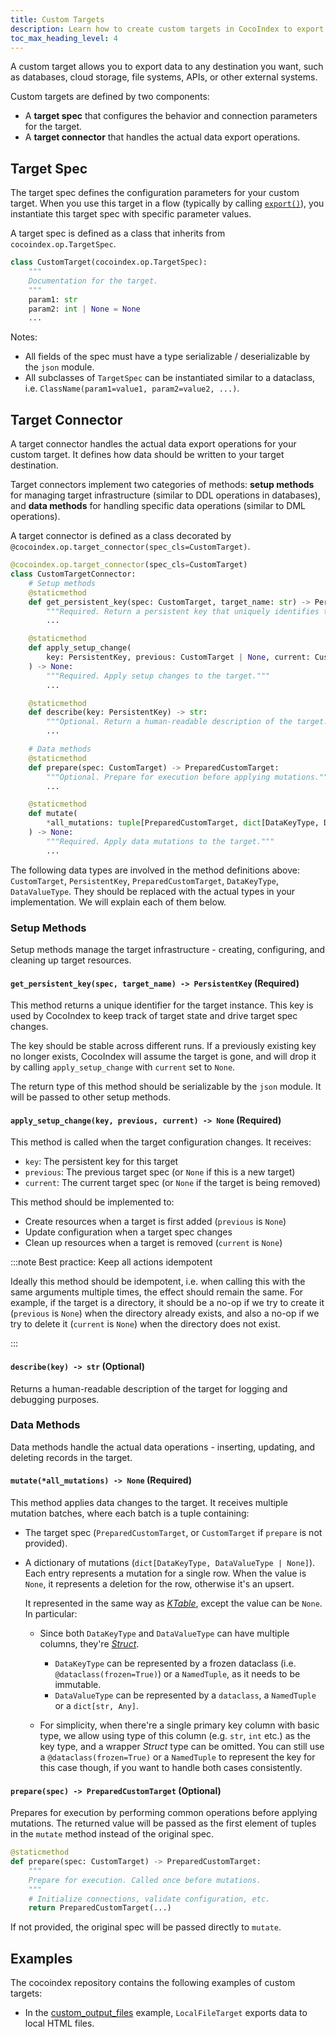 ```yaml
---
title: Custom Targets
description: Learn how to create custom targets in CocoIndex to export data to any destination including databases, cloud storage, file systems, and APIs. Build target specs and connectors with setup and data methods for flexible data export operations.
toc_max_heading_level: 4
---
```



A custom target allows you to export data to any destination you want, such as databases, cloud storage, file systems, APIs, or other external systems.

Custom targets are defined by two components:

*   A **target spec** that configures the behavior and connection parameters for the target.
*   A **target connector** that handles the actual data export operations.

## Target Spec

The target spec defines the configuration parameters for your custom target. When you use this target in a flow (typically by calling [`export()`](/docs/core/flow_def#export)), you instantiate this target spec with specific parameter values.

<Tabs>
<TabItem value="python" label="Python" default>

A target spec is defined as a class that inherits from `cocoindex.op.TargetSpec`.

```python
class CustomTarget(cocoindex.op.TargetSpec):
    """
    Documentation for the target.
    """
    param1: str
    param2: int | None = None
    ...
```

Notes:
*   All fields of the spec must have a type serializable / deserializable by the `json` module.
*   All subclasses of `TargetSpec` can be instantiated similar to a dataclass, i.e. `ClassName(param1=value1, param2=value2, ...)`.

</TabItem>
</Tabs>

## Target Connector

A target connector handles the actual data export operations for your custom target. It defines how data should be written to your target destination.

Target connectors implement two categories of methods: **setup methods** for managing target infrastructure (similar to DDL operations in databases), and **data methods** for handling specific data operations (similar to DML operations).

<Tabs>
<TabItem value="python" label="Python" default>

A target connector is defined as a class decorated by `@cocoindex.op.target_connector(spec_cls=CustomTarget)`.

```python
@cocoindex.op.target_connector(spec_cls=CustomTarget)
class CustomTargetConnector:
    # Setup methods
    @staticmethod
    def get_persistent_key(spec: CustomTarget, target_name: str) -> PersistentKey:
        """Required. Return a persistent key that uniquely identifies this target instance."""
        ...

    @staticmethod
    def apply_setup_change(
        key: PersistentKey, previous: CustomTarget | None, current: CustomTarget | None
    ) -> None:
        """Required. Apply setup changes to the target."""
        ...

    @staticmethod
    def describe(key: PersistentKey) -> str:
        """Optional. Return a human-readable description of the target."""
        ...

    # Data methods
    @staticmethod
    def prepare(spec: CustomTarget) -> PreparedCustomTarget:
        """Optional. Prepare for execution before applying mutations."""
        ...

    @staticmethod
    def mutate(
        *all_mutations: tuple[PreparedCustomTarget, dict[DataKeyType, DataValueType | None]],
    ) -> None:
        """Required. Apply data mutations to the target."""
        ...
```

</TabItem>
</Tabs>

The following data types are involved in the method definitions above:  `CustomTarget`, `PersistentKey`, `PreparedCustomTarget`, `DataKeyType`, `DataValueType`. They should be replaced with the actual types in your implementation. We will explain each of them below.

### Setup Methods
Setup methods manage the target infrastructure - creating, configuring, and cleaning up target resources.

#### `get_persistent_key(spec, target_name) -> PersistentKey` (Required)

This method returns a unique identifier for the target instance. This key is used by CocoIndex to keep track of target state and drive target spec changes.

The key should be stable across different runs. If a previously existing key no longer exists, CocoIndex will assume the target is gone, and will drop it by calling `apply_setup_change` with `current` set to `None`.

The return type of this method should be serializable by the `json` module. It will be passed to other setup methods.

#### `apply_setup_change(key, previous, current) -> None` (Required)

This method is called when the target configuration changes. It receives:
- `key`: The persistent key for this target
- `previous`: The previous target spec (or `None` if this is a new target)
- `current`: The current target spec (or `None` if the target is being removed)

This method should be implemented to:
- Create resources when a target is first added (`previous` is `None`)
- Update configuration when a target spec changes
- Clean up resources when a target is removed (`current` is `None`)

:::note Best practice: Keep all actions idempotent

Ideally this method should be idempotent, i.e. when calling this with the same arguments multiple times, the effect should remain the same.
For example, if the target is a directory, it should be a no-op if we try to create it (`previous` is `None`) when the directory already exists, and also a no-op if we try to delete it (`current` is `None`) when the directory does not exist.

:::

#### `describe(key) -> str` (Optional)

Returns a human-readable description of the target for logging and debugging purposes.


### Data Methods

Data methods handle the actual data operations - inserting, updating, and deleting records in the target.

#### `mutate(*all_mutations) -> None` (Required)

This method applies data changes to the target. It receives multiple mutation batches, where each batch is a tuple containing:

- The target spec (`PreparedCustomTarget`, or `CustomTarget` if `prepare` is not provided).

- A dictionary of mutations (`dict[DataKeyType, DataValueType | None]`).
  Each entry represents a mutation for a single row. When the value is `None`, it represents a deletion for the row, otherwise it's an upsert.

  It represented in the same way as [*KTable*](/docs/core/data_types#ktable), except the value can be `None`.
  In particular:

  - Since both `DataKeyType` and `DataValueType` can have multiple columns, they're [*Struct*](/docs/core/data_types#struct-types).
    - `DataKeyType` can be represented by a frozen dataclass (i.e. `@dataclass(frozen=True)`) or a `NamedTuple`, as it needs to be immutable.
    - `DataValueType` can be represented by a `dataclass`, a `NamedTuple` or a `dict[str, Any]`.

  - For simplicity, when there're a single primary key column with basic type, we allow using type of this column (e.g. `str`, `int` etc.) as the key type, and a wrapper *Struct* type can be omitted.
  You can still use a `@dataclass(frozen=True)` or a `NamedTuple` to represent the key for this case though, if you want to handle both cases consistently.

#### `prepare(spec) -> PreparedCustomTarget` (Optional)

Prepares for execution by performing common operations before applying mutations. The returned value will be passed as the first element of tuples in the `mutate` method instead of the original spec.

```python
@staticmethod
def prepare(spec: CustomTarget) -> PreparedCustomTarget:
    """
    Prepare for execution. Called once before mutations.
    """
    # Initialize connections, validate configuration, etc.
    return PreparedCustomTarget(...)
```

If not provided, the original spec will be passed directly to `mutate`.


## Examples

The cocoindex repository contains the following examples of custom targets:

*   In the [custom_output_files](https://github.com/cocoindex-io/cocoindex/blob/main/examples/custom_output_files/main.py) example, `LocalFileTarget` exports data to local HTML files.
